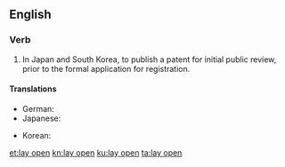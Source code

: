 ==English==

===Verb===
{{en-verb|head=[[lay]] [[open]]|lays open|laying open|laid open}}

# {{label|en|patents}} In Japan and South Korea, to publish a patent for initial public review, prior to the formal application for registration.

====Translations====
{{trans-top|East Asian patent publication}}
* German: {{t|de|offenlegen}}
* Japanese: {{t|ja|公開する|tr=kōkaisuru|sc=Jpan}}
{{trans-mid}}
* Korean: {{t+|ko|공개하다|sc=Kore}}
{{trans-bottom}}

[[et:lay open]]
[[kn:lay open]]
[[ku:lay open]]
[[ta:lay open]]